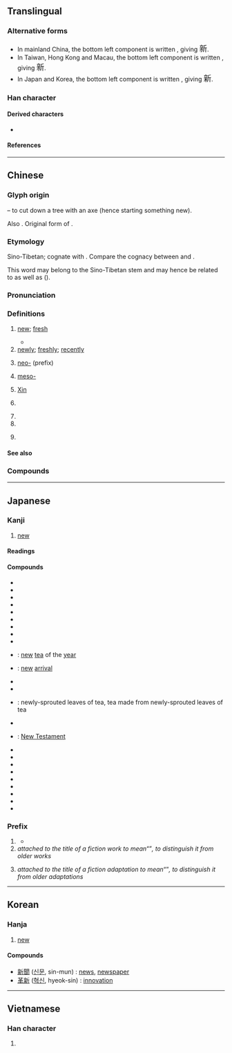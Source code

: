 {{character info/new}}
==Translingual==
{{stroke order|strokes=13}}

===Alternative forms===
* In mainland China, the bottom left component is written {{l|mul|朩}}, giving <font lang="zh-sc" size="4.5">新</font>.
* In Taiwan, Hong Kong and Macau, the bottom left component is written {{l|mul|𣎳}}, giving <font lang="zh-tw" size="4.5">新</font>.
* In Japan and Korea, the bottom left component is written {{l|mul|木}}, giving <font lang="ja" size="4.5">新</font>.

===Han character===
{{Han char|rn=69|rad=斤|as=09|sn=13|four=02921|canj=YDHML|ids=⿰亲斤}}

====Derived characters====
* {{l|mul|[[𫣩]], [[噺]], [[𭢭]], [[澵]], [[𬎖]], [[𨭩]], [[𫚀]], [[𬷵]], [[𪧭]], [[薪]], [[𨑁]], [[𭏻]], [[㜪]], [[𪬴]], [[𭺦]]}}

====References====
{{Han ref|kx=0480.100|dkj=13572|dj=0839.100|hdz=32026.210|uh=65B0}}

----

==Chinese==
{{zh-forms}}

===Glyph origin===
{{Han etym}}
{{Han compound|alt1=亲|辛|t1=hazelnut tree|斤|t2=axe|ls=psc|c1=p|c2=s}} – to cut down a tree with an axe (hence starting something new).

Also {{liushu|ic|nocap=1}}. Original form of {{och-l|薪|firewood}}.

===Etymology===
Sino-Tibetan; cognate with {{cog|my|သစ်||new}}. Compare the cognacy between {{och-l|薪|firewood}} and {{cog|my|သစ်||wood; timber}}.

This word may belong to the Sino-Tibetan stem {{inh|zh|sit-pro|*s-riŋ ~ s-r(j)aŋ|*siŋ|alive, fresh, green}} and may hence be related to {{och-l|青|green}} as well as {{och-l|薪|firewood}} ({{zh-ref|Schuessler, 2007}}).

===Pronunciation===
{{zh-pron
|m=xīn
|m-s=
|dg=щин1
|c=san1
|c-t=lhin1
|g=
|h=pfs=sîn
|j=
|md=sĭng
|mn=sin
|mn-t=sing1/sêng1
|mn-t_note=sêng1 - Jieyang
|w=1xin
|x=
|mc=y
|oc=y
|ma=y
|cat=a,adv,pref,pn
}}

===Definitions===
{{zh-hanzi}}

# [[new]]; [[fresh]]
#: {{zh-ant|舊}}
#: {{zh-x|新 電腦|'''new''' computer}}
#* {{zh-x|新 鮭魚 二月 前 不 上市，對 嗎？|'''Fresh''' salmon doesn't come in before February, does it?}}
# [[newly]]; [[freshly]]; [[recently]]
#: {{zh-x|新 建成 的 超市|'''newly''' built supermarket}}
# [[neo-]] (prefix)
#: {{zh-x|新 納粹|neo-Nazi}}
# {{lb|zh|chemistry}} [[meso-]]
# {{surname|lang=zh}} [[Xin]]
# {{zh-div|朝}} {{w|Xin dynasty}}
# {{zh-short|新疆||[[Xinjiang]]}}
# {{zh-short|新加坡||[[Singapore]]}}
# {{zh-short|新西蘭||[[New Zealand]]}}
#: {{zh-x|澳新银行|Australia and '''New Zealand''' Banking Corporation (ANZ Bank)}}

====See also====
{{zh-Chinese dynasties}}

===Compounds===
{{zh-der|新編|新兵|新茶|新潮|新陳代謝|新仇舊恨|新創|新春|新詞|新簇簇|新村|新房|新風|新婦|新姑爺|新寡|新官上任三把火|新貴|新花樣|新歡|新婚|新貨|新紀錄|新紀元|新加坡|新家娘|新交|新教|新近|新進|新舊|新居|新來乍到|新郎|新曆|新綠|新貌|新苗|新民主主義革命|新名詞|新茗|新能源|新年|新娘|新派|新篇章|新瓶裝舊酒|新奇|新氣象|新巧|新秋|新區|新人|新任|新生|新生代|新詩|新石器時代|新式|新手|新書|新文化運動|新聞|新聞發佈會|新聞公報|新西蘭|新西伯利亞|新媳婦兒|新禧|新鮮|新興|新星|新型|新秀|新藥|新義|新異|新穎|新雨|新約|新月|新月形麵包|新嶄嶄|新張|新知|新址|新著|新粧|新裝|新作|新疆|一新耳目|上新世|世新大學|世說新語|中新世|中興新村|中華新韻|了無新意|全新|八成新|出陳布新|別出新裁|別創新格|刷新|剗新|剪燈新話|創新|劇秦美新|半新|半新不舊|即時新聞|厭舊喜新|厭舊貪新|古新世|另結新歡|另闢新徑|名特優新|吐故納新|吐舊容新|喜新厭故|喜新厭舊|嘗新|國內新聞|國際新聞|地方新聞|堂構更新|塘沽新港|大化革新|妝新|宴爾新婚|屢出新招|履新|嶄新|得新厭舊|得新忘舊|得新棄舊|從新|復新|復舊如新|恭賀新禧|悔罪自新|悔過自新|愛新覺羅|憐新棄舊|懷新思舊|戀新忘舊|拔新領異|推陳出新|換新|改過從新|改過自新|政治革新|文君新寡|斬新|新三大件|新不列顛|新世界|新世紀|新中橫|新五代史|新亭|新亭對泣|新亭淚|新人物|新人類|新來|新儒學|新元史|新出土兒|新出手兒|新制|新劇|新化|新北市|新句|新唐書|新喜|新喜劇|新四大件|新垣|新城鄉|新墳|新壠|新大陸|新天地|新夷|新奧爾良|新女性|新好女人|新好男人|新妝|新娘子|新娘花|新娘車|新婚燕爾|新嫁娘|新學|新學小生|新安派|新家|新實在論|新寵|新局|新局面|新屋|新市鎮|新序|新店|新店溪|新廈|新律|新德里|新恨|新愁|新愁舊恨|新意|新戲|新招牌|新政|新敗|新文|新文化|新文學|新文藝|新新人類|新方言|新時代|新晴|新書看板|新月派|新月藻|新朝|新樣|新款|新正|新歲|新民|新民叢報|新民縣|新民體|新法|新法算書|新涼|新港鄉|新潟|新潮流|新澤西州|新火|新炊|新營|新爵士樂|新版|新玉|新瓶舊酒|新生兒|新生命|新生地|新生活|新生牙|新生界|新生訓練|新田|新界|新疆回變|新疆省|新痊|新硎初試|新社區|新科|新竹|新竹市|新竹縣|新約全書|新羅|新聞人物|新聞來源|新聞價值|新聞分類|新聞剪影|新聞周刊|新聞報導|新聞媒介|新聞學|新聞標題|新聞界|新聞紙|新聞自由|新聞雜誌|新聞鼻|新聲|新腔|新臺|新臺幣|新興國|新舊交替|新色|新芽|新英格蘭|新莊|新莽|新華社|新蔡縣|新藝拉瑪|新藝術|新蟾|新血輪|新親|新解|新話|新語|新論|新豐縣|新豐酒|新軍|新逝|新造邦|新邑|新郎君|新郎官|新鄭縣|新醫|新釀|新銳|新鎮縣|新霽|新靚|新體詩|新鬼|新鮮事|新鮮人|新鶯出谷|新黴素|日久彌新|日新|日新又新|日新月異|明新|明治維新|時新|更新|更新換代|朝日新聞|桃色新聞|桑新婦|棄舊圖新|棄舊憐新|棄舊換新|棄過圖新|標新取異|標新立異|標新領異|歷久彌新|氣象一新|求新求變|求新立異|汰舊換新|法新|法新社|泰國新娘|洗心自新|清新|清新俊逸|清新雋永|湛新|溫故知新|滌故更新|潘他唑新|煥然一新|燕爾新婚|燦然一新|獨家新聞|獻新|玉臺新詠|產經新聞|發硎新試|白頭如新|白首如新|白髮如新|百日維新|破舊立新|社會新聞|萬象更新|積衰新造|簇新|純淨新聞|經濟新聞|維新|維新圖強|維新運動|線上新聞|編新|翻新|耳目一新|自創新意|自新|與日俱新|舊恨新愁|舊愁新恨|舊瓶新酒|舊識新交|舊雨新知|花樣翻新|花絮新聞|花邊新聞|薦新祭|裝新|見新|記憶猶新|試新|超新星|跑新聞|軟性新聞|迎新|迎新送故|迎新送舊|近新來|送故迎新|送新|送舊迎新|重新|重新做人|開新板|除舊布新|除舊更新|電視新聞|面目一新|革故鼎新|革新|革舊鼎新|頭條新聞|類新星|風月常新|馬路新聞|鬧新房|黃色新聞|鼎新|鼎新革故|新鋪|新堰|新河|新城子}}

{{zh-cat|Beginning}}

----

==Japanese==

===Kanji===
{{ja-kanji|grade=2|rs=斤09}}

# [[new]]

====Readings====
{{ja-readings
|goon=しん
|kanon=しん
|kun=あたら-し.い, あら-た, にい-<にひ-
}}

====Compounds====
{{der-top|Compounds}}
* {{ja-r|新幹線|しんかんせん}}
* {{ja-r|新規|しんき}}
* {{ja-r|新教|しんきょう}}
* {{ja-r|新月|しんげつ}}
* {{ja-r|新語|しんご}}
* {{ja-r|新興|しんこう}}
* {{ja-r|新種|しんしゅ}}
* {{ja-r|新酒|しんしゅ}}
* {{ja-r|新生|しんせい}}
* {{ja-r|新茶|しんちゃ}}: [[new]] [[tea]] of the [[year]]
* {{ja-r|新着|しんちゃく}}: [[new]] [[arrival]]
* {{ja-r|新品|しんぴん}}
* {{ja-r|新聞|しんぶん}}
* {{ja-r|新茗|しんめい}}: newly-sprouted leaves of tea, tea made from newly-sprouted leaves of tea
{{der-mid}}
* {{ja-r|新薬|しんやく}}
* {{ja-r|新約聖書|^しんやくせいしょ}}: [[New Testament]]
* {{ja-r|新暦|しんれき}}
* {{ja-r|新入り|しんいり}}
* {{ja-r|新型|しんがた}}
* {{ja-r|新手|あらて}}
* {{ja-r|新人|しんじん}}
* {{ja-r|新風|しんぷう}}
* {{ja-r|新星|しんせい}}
* {{ja-r|一新|いっしん}}
* {{ja-r|新宿|^しんじゅく}}
{{der-bottom}}

===Prefix===
{{ja-kanjitab|しん|yomi=o}}
{{ja-pos|prefix|しん}}

# {{l|en|neo-}}
#:{{ant|ja|旧|tr=kyū-}}
#:{{ja-usex|'''新'''世%界|'''^しん'''せ%かい|the New World}}
#:{{ja-usex|'''新'''約%聖%書|'''しん'''やく%せい%しょ|the New Testament|rom='''Shin''''yaku Seisho}}
#* {{quote-book|genre=fiction|||first=Tsugumi
|last=Ohba
|authorlink=Tsugumi Ohba
|coauthors={{w|Takeshi Obata|Obata, Takeshi}}|{{wj|DEATH NOTE|[DEATH NOTE](デスノート)}}|trans-title={{w|Death Note|DEATH NOTE}}|location=Tokyo|publisher=Shueisha|date=Apr 7 2004|isbn=4-08-873621-4|volume=1|||pages=48–49|chapter={{lj|ｐａｇｅ．１　[退](たい)[屈](くつ)}}|trans-chapter=page.1 Boredom|{{ja-usex|そして　僕は'''新'''世%界の神となる|^そして　ぼく は '''しん'''せ%かい の かみ と なる|And then I will become the god of this new world}}|language=Japanese}}
# ''attached to the title of a fiction work to mean ''“{{l|en|[[new]] [[storyline]]}}”'', to distinguish it from older works''
#:{{ja-usex|'''新'''鉄%拳チンミ|'''^しん''' ^てっ%けん ^チンミ|{{w|lang=ja|鉄拳チンミ#新鉄拳チンミ|New Ironfist Chinmi}}}}
# ''attached to the title of a fiction adaptation to mean ''“{{l|en|remake}}”'', to distinguish it from older adaptations''
#:{{ja-usex|Lois　&　Clark　'''新'''スーパーマン|Lois　&　Clark　'''^しん''' ^スーパーマン|{{w|Lois & Clark: The New Adventures of Superman|Lois & Clark: New Superman}}}}

----

==Korean==

===Hanja===
{{ko-hanja|hangeul=신|eumhun=새|rv=sin|mr=sin|y=sin|ehrv=sae|ehmr=sae|ehy=say}}

# [[new]]

====Compounds====
* [[新聞]] ([[신문]], sin-mun) : [[news]], [[newspaper]]
* [[革新]] ([[혁신]], hyeok-sin) : [[innovation]]


----

==Vietnamese==

===Han character===
{{vi-hantu|[[tân]], [[tâng]]|rs=斤09}}

# {{defn|lang=vi|sort=斤09}}